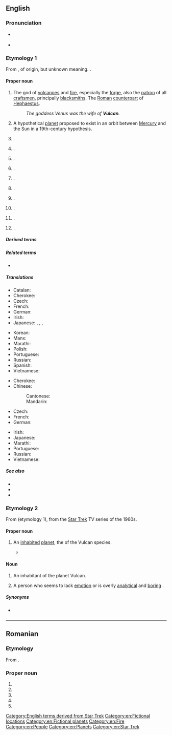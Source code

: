{{also|vulcan}}
{{wikipedia|dab=Vulcan}}
==English==

===Pronunciation===
* {{a|US}} {{IPA|en|/ˈvʌlkən/}}
* {{audio|en|En-au-Vulcan.ogg|Audio (AU)}}

===Etymology 1===
From {{etyl|la|en}} {{m|la|Vulcānus}}, of {{etyl|ett|en}} origin, but unknown meaning. {{doublet|en|volcano}}.

====Proper noun====
{{en-proper noun}}

# {{lb|en|Roman god}} The god of [[volcanoes]] and [[fire]], especially the [[forge]], also the [[patron]] of all [[craftsmen]], principally [[blacksmiths]]. The [[Roman]] [[counterpart]] of [[Hephaestus]].
#: ''The goddess Venus was the wife of '''Vulcan'''.''
# {{lb|en|astronomy|historical}} A hypothetical [[planet]] proposed to exist in an orbit between [[Mercury]] and the Sun in a 19th-century hypothesis.
# {{place|en|town|in southern|p/Alberta|c/Canada}}.
# {{place|en|volcano|c/Papua New Guinea}}.
# {{place|en|commune|co/Brașov County|c/Romania}}.
# {{place|en|city|co/Hunedoara County|c/Romania}}.
# {{place|en|village|in the commune of|commune/Apold|co/Mureș County|c/Romania}}.
# {{place|en|village|in the commune of|commune/Ciuruleasa|co/Alba County|c/Romania}}.
# {{place|en|ghost town|co/Gunnison County|s/Colorado}}.
# {{place|en|unincorporated community|twp/Norway Township|co/Dickinson County|s/Michigan}}.
# {{place|en|unincorporated community|co/Iron County|s/Missouri}}.
# {{place|en|inactive volcano|s/New Mexico}}.

=====Derived terms=====
{{der4|en|Vulcanalia|[[Vulcanean]] / [[Vulcanian]]|[[vulcanic]] / [[Vulcanic]]|vulcanicity|vulcanism|vulcanist|vulcanite|vulcanization|vulcanize|vulcanological|vulcanologist|vulcanology}}

=====Related terms=====
* {{l|en|volcano}}

=====Translations=====
{{trans-top|Roman god of fire}}
* Catalan: {{t|ca|Vulcà|m}}
* Cherokee: {{t|chr|ᏭᎵᎧᏂ}}
* Czech: {{t|cs|Vulkán|m}}
* French: {{t+|fr|Vulcain|m}}
* German: {{t+|de|Vulkan|m}}
* Irish: {{t|ga|Bolcán|m}}
* Japanese: {{t|ja|バルカン|tr=Barukan|sc=Jpan}}, {{t|ja|ウゥルカーヌス|tr=Wurukānusu|sc=Jpan}}, {{t|ja|ウルカヌス|tr=Urukanusu|sc=Jpan}}, {{t|ja|ヴァルカン|tr=Varukan|sc=Jpan}}
{{trans-mid}}
* Korean: {{t|ko|불카누스}}
* Manx: {{t|gv|Vulcaan|m}}
* Marathi: {{t|mr|व्हल्कन|m}}
* Polish: {{t+|pl|Wulkan|m}}
* Portuguese: {{t+|pt|Vulcano|m}}
* Russian: {{t+|ru|Вулка́н|m}}
* Spanish: {{t+|es|Vulcano}}
* Vietnamese: {{t|vi|Vulcan}}
{{trans-bottom}}

{{trans-top|Theoretical planet}}
* Cherokee: {{t|chr|ᏭᎵᎧᏂ}}
* Chinese:
*: Cantonese: {{t|yue|祝融星|sc=Hani}}
*: Mandarin: {{t|cmn|祝融星|sc=Hani}}
* Czech: {{t|cs|Vulkán|m}}
* French: {{t+|fr|Vulcain}}
* German: {{t+|de|Vulkan|m}}
{{trans-mid}}
* Irish: {{t|ga|Bolcán}}
* Japanese: {{t|ja|バルカン|tr=Barukan}}
* Marathi: {{t|mr|व्हल्कन|m}}
* Portuguese: {{t+|pt|Vulcano|m}}
* Russian: {{t+|ru|Вулка́н|m}}
* Vietnamese: {{t|vi|Vulcan}}
{{trans-bottom}}

=====See also=====
* {{pedialite|Vulcan (mythology)}}
* {{pedialite|Vulcan (hypothetical planet)}}
* {{pedialite|Vulcan, Alberta}}

===Etymology 2===
From {{m|en|Vulcan}} (etymology 1), from the [[w:Star Trek|Star Trek]] TV series of the 1960s.

====Proper noun====
{{en-proper noun}}

# {{lb|en|fiction}} An [[inhabited]] [[planet]], the {{l|en|homeworld}} of the Vulcan species.
#* {{quote-book|en|auth=Harriet Goldhor Lerner|title=The Mother Dance: How Children Change Your Life|location=London|year=1998|page=159|passage=Steve and I explained the new program to our children, who looked at us as if we had just announced that we were from the planet '''Vulcan'''.}}

====Noun====
{{en-noun}}

# {{lb|en|fiction}} An inhabitant of the planet Vulcan.
# {{lb|en|slang|pejorative}} A person who seems to lack [[emotion]] or is overly [[analytical]] and [[boring]] {{q|like the fictional Vulcans}}.

=====Synonyms=====
* {{sense|slang}} {{l|en|Spock}}

{{C|en|Celestial inhabitants}}

[[Category:English terms derived from Star Trek]]
[[Category:en:Fictional locations]]
[[Category:en:Fictional planets]]
[[Category:en:Fire]]
[[Category:en:People]]
[[Category:en:Planets]]
[[Category:en:Star Trek]]

----

==Romanian==
===Etymology===
From {{m|ro|vulcan}}.

===Proper noun===
{{ro-proper noun|m}}

# {{place|ro|village|commune/Ciuruleasa|county/Alba|c/Romania}}
# {{place|ro|commune|county/Brașov|c/Romania}}
# {{place|ro|village|commune/Vulcan|county/Brașov|c/Romania}}
# {{place|ro|city|county/Hunedoara|c/Romania}}
# {{place|ro|village|commune/Apold|county/Mureș|c/Romania}}